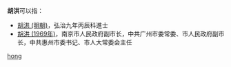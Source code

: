 '''胡洪'''可以指：
* [[胡洪_(明朝)|胡洪 (明朝)]]，弘治九年丙辰科進士
* [[胡洪_(1969年)|胡洪 (1969年)]]，南京市人民政府副市长，中共广州市委常委、市人民政府副市长，中共惠州市委书记、市人大常委会主任

{{disambig}}

[[Category:二字胡姓人名消歧義|hong]]
